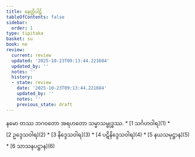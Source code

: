 ```yaml
---
title: နေတ္တိပါဠိ
tableOfContents: false
sidebar:
  order: 1
type: tipitaka
basket: su
book: ne
review:
  current: review
  updated: '2025-10-23T09:13:44.221684'
  updated_by: ''
  notes: ''
  history:
  - state: review
    date: '2025-10-23T09:13:44.221684'
    updated_by: ''
    notes: ''
    previous_state: draft
---
```


<ReviewStatus review={frontmatter.review} showDetails={true} />

<HypothesisAnnotation frontmatter={frontmatter} />

<Paragraph number="1" type="center" book="ne">
နမော တဿ ဘဂဝတော အရဟတော သမ္မာသမ္ဗုဒ္ဓဿ.

</Paragraph>

<TableOfContents book="ne">
* [1 သင်္ဂဟဝါရ](1)
* [2 ဥဒ္ဒေသဝါရ](2)
* [3 နိဒ္ဒေသဝါရ](3)
* [4 ပဋိနိဒ္ဒေသဝါရ](4)
* [5 နယသမုဋ္ဌာန](5)
* [6 သာသနပဋ္ဌာန](6)
</TableOfContents>